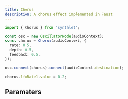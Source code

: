 ```yaml
---
title: Chorus
description: A chorus effect implemented in Faust
---
```



```ts
import { Chorus } from "synthlet";

const osc = new OscillatorNode(audioContext);
const chorus = Chorus(audioContext, {
  rate: 0.5,
  depth: 0.5,
  feedback: 0.5,
});

osc.connect(chorus).connect(audioContext.destination);

chorus.lfoRate1.value = 0.2;
```

<ChorusExample />

## Parameters
